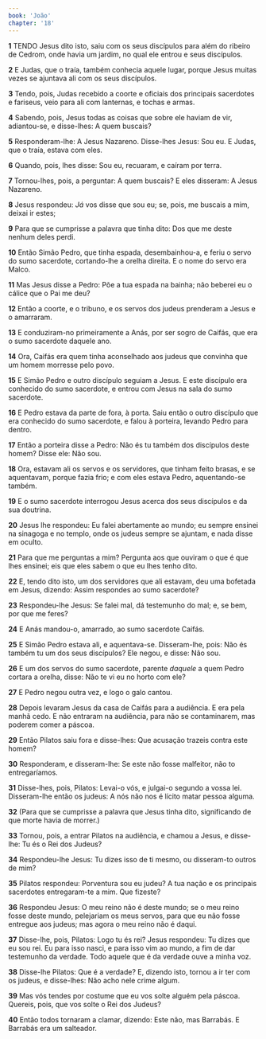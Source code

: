 ```yaml
---
book: 'João'
chapter: '18'
---
```


**1** TENDO Jesus dito isto, saiu com os seus discípulos para além do ribeiro de Cedrom, onde havia um jardim, no qual ele entrou e seus discípulos.

**2** E Judas, que o traía, também conhecia aquele lugar, porque Jesus muitas vezes se ajuntava ali com os seus discípulos.

**3** Tendo, pois, Judas recebido a coorte e oficiais dos principais sacerdotes e fariseus, veio para ali com lanternas, e tochas e armas.

**4** Sabendo, pois, Jesus todas as coisas que sobre ele haviam de vir, adiantou-se, e disse-lhes: A quem buscais?

**5** Responderam-lhe: A Jesus Nazareno. Disse-lhes Jesus: Sou eu. E Judas, que o traía, estava com eles.

**6** Quando, pois, lhes disse: Sou eu, recuaram, e caíram por terra.

**7** Tornou-lhes, pois, a perguntar: A quem buscais? E eles disseram: A Jesus Nazareno.

**8** Jesus respondeu: _Já_ vos disse que sou eu; se, pois, me buscais a mim, deixai ir estes;

**9** Para que se cumprisse a palavra que tinha dito: Dos que me deste nenhum deles perdi.

**10** Então Simão Pedro, que tinha espada, desembainhou-a, e feriu o servo do sumo sacerdote, cortando-lhe a orelha direita. E o nome do servo era Malco.

**11** Mas Jesus disse a Pedro: Põe a tua espada na bainha; não beberei eu o cálice que o Pai me deu?

**12** Então a coorte, e o tribuno, e os servos dos judeus prenderam a Jesus e o amarraram.

**13** E conduziram-no primeiramente a Anás, por ser sogro de Caifás, que era o sumo sacerdote daquele ano.

**14** Ora, Caifás era quem tinha aconselhado aos judeus que convinha que um homem morresse pelo povo.

**15** E Simão Pedro e outro discípulo seguiam a Jesus. E este discípulo era conhecido do sumo sacerdote, e entrou com Jesus na sala do sumo sacerdote.

**16** E Pedro estava da parte de fora, à porta. Saiu então o outro discípulo que era conhecido do sumo sacerdote, e falou à porteira, levando Pedro para dentro.

**17** Então a porteira disse a Pedro: Não és tu também dos discípulos deste homem? Disse ele: Não sou.

**18** Ora, estavam ali os servos e os servidores, que tinham feito brasas, e se aquentavam, porque fazia frio; e com eles estava Pedro, aquentando-se também.

**19** E o sumo sacerdote interrogou Jesus acerca dos seus discípulos e da sua doutrina.

**20** Jesus lhe respondeu: Eu falei abertamente ao mundo; eu sempre ensinei na sinagoga e no templo, onde os judeus sempre se ajuntam, e nada disse em oculto.

**21** Para que me perguntas a mim? Pergunta aos que ouviram o que é que lhes ensinei; eis que eles sabem o que eu lhes tenho dito.

**22** E, tendo dito isto, um dos servidores que ali estavam, deu uma bofetada em Jesus, dizendo: Assim respondes ao sumo sacerdote?

**23** Respondeu-lhe Jesus: Se falei mal, dá testemunho do mal; e, se bem, por que me feres?

**24** E Anás mandou-o, amarrado, ao sumo sacerdote Caifás.

**25** E Simão Pedro estava ali, e aquentava-se. Disseram-lhe, pois: Não és também tu um dos seus discípulos? Ele negou, e disse: Não sou.

**26** E um dos servos do sumo sacerdote, parente _daquele_ a quem Pedro cortara a orelha, disse: Não te vi eu no horto com ele?

**27** E Pedro negou outra vez, e logo o galo cantou.

**28** Depois levaram Jesus da casa de Caifás para a audiência. E era pela manhã cedo. E não entraram na audiência, para não se contaminarem, mas poderem comer a páscoa.

**29** Então Pilatos saiu fora e disse-lhes: Que acusação trazeis contra este homem?

**30** Responderam, e disseram-lhe: Se este não fosse malfeitor, não to entregaríamos.

**31** Disse-lhes, pois, Pilatos: Levai-o vós, e julgai-o segundo a vossa lei. Disseram-lhe então os judeus: A nós não nos é lícito matar pessoa alguma.

**32** (Para que se cumprisse a palavra que Jesus tinha dito, significando de que morte havia de morrer.)

**33** Tornou, pois, a entrar Pilatos na audiência, e chamou a Jesus, e disse-lhe: Tu és o Rei dos Judeus?

**34** Respondeu-lhe Jesus: Tu dizes isso de ti mesmo, ou disseram-to outros de mim?

**35** Pilatos respondeu: Porventura sou eu judeu? A tua nação e os principais sacerdotes entregaram-te a mim. Que fizeste?

**36** Respondeu Jesus: O meu reino não é deste mundo; se o meu reino fosse deste mundo, pelejariam os meus servos, para que eu não fosse entregue aos judeus; mas agora o meu reino não é daqui.

**37** Disse-lhe, pois, Pilatos: Logo tu és rei? Jesus respondeu: Tu dizes que eu sou rei. Eu para isso nasci, e para isso vim ao mundo, a fim de dar testemunho da verdade. Todo aquele que é da verdade ouve a minha voz.

**38** Disse-lhe Pilatos: Que é a verdade? E, dizendo isto, tornou a ir ter com os judeus, e disse-lhes: Não acho nele crime algum.

**39** Mas vós tendes por costume que eu vos solte alguém pela páscoa. Quereis, pois, que vos solte o Rei dos Judeus?

**40** Então todos tornaram a clamar, dizendo: Este não, mas Barrabás. E Barrabás era um salteador.
